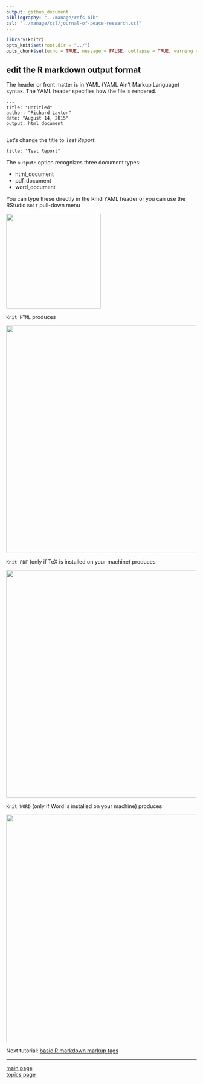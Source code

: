 ```yaml
---
output: github_document
bibliography: "../manage/refs.bib" 
csl: "../manage/csl/journal-of-peace-research.csl"
---
```


```r
library(knitr)
opts_knit$set(root.dir = "../")
opts_chunk$set(echo = TRUE, message = FALSE, collapse = TRUE, warning = FALSE, cache = TRUE, cache.path = "tut-06-cache/", fig.path = "tut-06-images/")
```



## edit the R markdown output format

The header or front matter is in YAML (YAML Ain't Markup Language) syntax. The YAML header specifies how the file is rendered. 

<pre class="r"><code>---
title: "Untitled"
author: "Richard Layton"
date: "August 14, 2015"
output: html_document
---</code></pre>

Let's change the title to *Test Report*.

<pre class="r"><code>title: "Test Report"
</code></pre>

The `output:` option recognizes three document types:

- html_document  
- pdf_document  
- word_document  

You can type these directly in the Rmd YAML header or you can use the RStudio `Knit` pull-down menu

<img src="tut-06-images/knit-to-pdf.png" width="250">

`Knit HTML` produces 

<img src="tut-06-images/output-html.png" width="600">

`Knit PDF`  (only if TeX is installed on your machine) produces

<img src="tut-06-images/output-pdf.png" width="600">

`Knit WORD`  (only if Word is installed on your machine) produces

<img src="tut-06-images/output-word.png" width="600">









Next tutorial: [basic R markdown markup tags](tut-0603_rmd-basic-tags.md)

---

[main page](../README.md)<br> 
[topics page](../README-by-topic.md)


